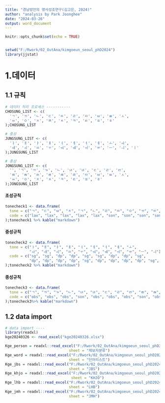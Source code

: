 ```yaml
---
title: "경남방언의 명사성조연구(김고은, 2024)"
author: "analysis by Park Joonghee"
date: "2024-03-26"
output: word_document
---
```


```r
knitr::opts_chunk$set(echo = TRUE)


setwd("F:/Rwork/02_OutAna/kimgoeun_seoul_phD2024")
library(jjstat)

```




# 1.데이터 

## 1.1 규칙 

```r
# 데이터 처리 프로세스 -----------
CHOSUNG_LIST <- c(
  'ㄱ', 'ㄲ', 'ㄴ', 'ㄷ', 'ㄸ', 'ㄹ', 'ㅁ', 'ㅂ', 'ㅃ', 'ㅅ',
  'ㅆ', 'ㅇ', 'ㅈ', 'ㅉ', 'ㅊ', 'ㅋ', 'ㅌ', 'ㅍ', 'ㅎ'
);CHOSUNG_LIST

```
```r
# 중성 
JUNGSUNG_LIST <- c(
  'ㅏ', 'ㅐ', 'ㅑ', 'ㅒ', 'ㅓ', 'ㅔ', 'ㅕ', 'ㅖ', 'ㅗ', 'ㅘ',
  'ㅙ', 'ㅚ', 'ㅛ', 'ㅜ', 'ㅝ', 'ㅞ', 'ㅟ', 'ㅠ', 'ㅡ', 'ㅢ', 'ㅣ'
);JUNGSUNG_LIST


```


```r
# 종성
JONGSUNG_LIST <- c(
  '', 'ㄱ', 'ㄲ', 'ㄳ', 'ㄴ', 'ㄵ', 'ㄶ', 'ㄷ', 'ㄹ', 'ㄺ',
  'ㄻ', 'ㄼ', 'ㄽ', 'ㄾ', 'ㄿ', 'ㅀ', 'ㅁ', 'ㅂ', 'ㅄ', 'ㅅ',
  'ㅆ', 'ㅇ', 'ㅈ', 'ㅊ', 'ㅋ', 'ㅌ', 'ㅍ', 'ㅎ'
);JONGSUNG_LIST
```




#### 초성규칙
```r

tonecheck1 <- data.frame(
  tone = c("ㄱ", "ㄷ", "ㅂ", "ㅈ", "ㄱ", "ㄴ", "ㄹ", "ㅁ", "ㅇ", "ㄲ", "ㄸ", "ㅃ", "ㅉ", "ㅋ", "ㅌ", "ㅍ", "ㅊ", "ㅎ", "ㅅ", "ㅆ"),
  code = c("lax", "lax", "lax", "lax", "lax", "son", "son", "son", "son", "tsasp", "tsasp", "tsasp", "tsasp", "tsasp", "tsasp", "tsasp", "tsasp", "fri", "fri", "fri")
);tonecheck1 %>% kable("markdown")

```


#### 중성규칙
```r
tonecheck2 <- data.frame(
  tone = c("ㅏ", "ㅐ", "ㅑ", "ㅒ", "ㅓ", "ㅔ", "ㅕ", "ㅖ", "ㅗ",
           "ㅘ", "ㅙ", "ㅚ", "ㅛ", "ㅜ", "ㅝ", "ㅞ", "ㅟ", "ㅠ", "ㅡ", "ㅢ"),
  code = c("sg", "sg", "dp", "dp", "sg", "sg", "dp", "dp", "sg",
           "dp", "dp", "dp", "dp", "sg", "dp", "dp", "dp", "dp", "sg", "dp")
);tonecheck2 %>% kable("markdown")

```



#### 종성규칙 
```r
tonecheck3 <- data.frame(
  tone = c("ㄱ", "ㄲ", "ㄳ", "ㄴ", "ㄵ", "ㄶ", "ㄷ", "ㄹ", "ㄺ", "ㄻ", "ㄼ", "ㄽ", "ㄾ", "ㄿ", "ㅀ", "ㅁ", "ㅂ", "ㅄ", "ㅅ", "ㅆ", "ㅇ", "ㅈ", "ㅊ", "ㅋ", "ㅌ", "ㅍ", "ㅎ"),
  code = c("obs", "obs", "obs", "son", "obs", "obs", "obs", "son", "obs", "obs", "obs", "obs", "obs", "obs", "obs", "son", "obs", "obs", "obs", "obs", "son", "obs", "obs", "obs", "obs", "obs", "obs")
);tonecheck3%>% kable("markdown")
```



## 1.2 data import 
```r

# data import ----
library(readxl)
kge20240326 <- read_excel("kge20240326.xlsx")

Kge_person = readxl::read_excel("F:/Rwork/02_OutAna/kimgoeun_seoul_phD2024/kge20240326.xlsx", 
                             sheet = "제보자분류")
Kge_word = readxl::read_excel("F:/Rwork/02_OutAna/kimgoeun_seoul_phD2024/kge20240326.xlsx", 
                             sheet = "단어리스트")
Kge_jbs = readxl::read_excel("F:/Rwork/02_OutAna/kimgoeun_seoul_phD2024/kge20240326.xlsx", 
                             sheet = "JBS")
Kge_khjo = readxl::read_excel("F:/Rwork/02_OutAna/kimgoeun_seoul_phD2024/kge20240326.xlsx",
                              sheet = "KHJO")
Kge_lhb = readxl::read_excel("F:/Rwork/02_OutAna/kimgoeun_seoul_phD2024/kge20240326.xlsx", 
                             sheet = "LHB")
Kge_jmh = readxl::read_excel("F:/Rwork/02_OutAna/kimgoeun_seoul_phD2024/kge20240326.xlsx",
                             sheet = "JMH")
```



